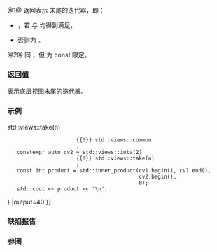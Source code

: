 {{cpp/ranges/common_view/title|end}}
{{cpp/ranges/common_view/navbar}}

{{dcl begin}}
{{dcl|num=1|since=c++20|
constexpr auto end() requires (!/*simple-view*/&lt;V&gt;);
}}
{{dcl|num=2|since=c++20|
constexpr auto end() const requires ranges::range&lt;const V&gt;;
}}
{{dcl end}}

@1@ 返回表示 {{tt|common_view}} 末尾的迭代器，即：
* {{box|{{c/core|ranges::begin(}}{{rlpsi|/#base_}}{{c/core|) + ranges::distance(}}{{rlpsi|/#base_}}{{c/core|)}}}}，若 {{c/core|ranges::random_access_range&lt;V&gt;}} 与 {{c/core|ranges::sized_range&lt;V&gt;}} 均得到满足，
* 否则为 {{box|{{c/core|std::common_iterator&lt;ranges::iterator_t&lt;V&gt;, ranges::sentinel_t&lt;V&gt;&gt;(ranges::end(}}{{rlpsi|/#base_}}{{c/core|))}}}}。

@2@ 同 {{v|1}}，但 {{tt|V}} 为 const 限定。

===返回值===
表示底层视图末尾的迭代器。

===示例===
{{example
|code=
#include &lt;iostream&gt;
#include &lt;numeric&gt;
#include &lt;ranges&gt;

int main()
{
    constexpr int n{4};

    constexpr auto cv1 = std::views::iota(1)
                       {{!}} std::views::take(n)
                       {{!}} std::views::common
                       ;
    constexpr auto cv2 = std::views::iota(2)
                       {{!}} std::views::take(n)
                       ;
    const int product = std::inner_product(cv1.begin(), cv1.end(), 
                                           cv2.begin(),
                                           0);
    std::cout &lt;&lt; product &lt;&lt; '\n';
}
|output=40
}}

===缺陷报告===
{{dr list begin}}
{{dr list item|wg=lwg|dr=4012|std=C++20|before=非 const 重载缺少对简单视图的检查|after=已添加}}
{{dr list end}}

===参阅===
{{dsc begin}}
{{dsc inc|cpp/ranges/adaptor/dsc begin|common_view}}
{{dsc inc|cpp/ranges/dsc begin}}
{{dsc inc|cpp/ranges/dsc end}}
{{dsc end}}

{{langlinks|en|es|ja|ru}}